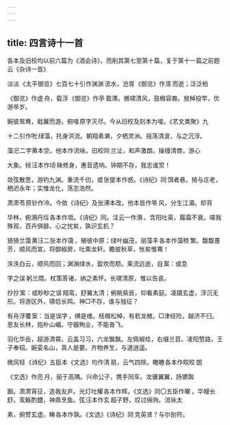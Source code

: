 ```yaml
---
---
---
```

title: 四言诗十一首
---



各本及旧校均以前六篇为《酒会诗》，而削其第七至第十篇，复于第十一篇之前题云《杂诗一首》 

淡淡 《太平御览》七百七十引作渊渊 流水，沧胥 《御览》作湑 而逝；泛泛柏 

《御览》作虚 舟，载浮 《御览》作亭 载滞。微啸清风，鼓楫容裔。放棹投竿，优游卒岁。

婉彼鸳鸯，戢翼而游。俯唼 原字灭尽。今从旧校及刻本为唼。《艺文类聚》九

十二引作吮 绿藻，托身洪流。朝翔素濑，夕栖灵洲。摇荡清波，与之沉浮。

藻汜 二字黄本空。他本作流咏。旧校同 兰沚，和声激朗。操缦清商，游心

大象。倾 汪本作顷 昧修身，惠音遗响。钟期不存，我志谁赏！

敛弦散思，游钓九渊。重流千仞，或 张燮本作惑。《诗纪》同 饵者悬。猗与庄老，栖迟永年；实惟龙化，荡志浩然。

肃肃苓 原钞作冷。今依《诗纪》及张溥本改。他本皆作笭 风，分生江湄。却背

华林，俯溯丹坘 各本作坻。《诗纪》同。注云一作漪 。含阳吐英，履霜不衰。嗟我殊观，百卉俱腓。心之忧矣，孰识玄机？

猗猗兰霭 黄汪二张本作蔼 ，殖彼中原；绿叶幽茂，丽藻丰 各本作藻秾 繁。馥馥蕙芳，顺风而宣。将御椒房，吐熏龙轩。瞻彼秋草，怅矣惟骞！

泆泆白云，顺风而回；渊渊绿水，盈坎而颓。乘流远逝，自 案：或息

字之误 躬兰隈。杖策答诸，纳之素怀。长啸清原，惟以告哀。

抄抄 案：或眇眇之误 翔鸾，舒翼太清；俯眺紫辰，仰看素庭。凌蹑玄虚，浮沉无形。将游区外，啸侣长鸣。神□不存，谁与独征？

有舟浮覆 案：当是误字 ，绋是维。栝楫松棹，有若龙微。□津经险，越济不归。思友长林，抱朴山嵋。守器殉业，不能奋飞。

羽化华岳，超游清霄。云盖习习，六龙飘飘。左佩椒桂，右缀兰苕。凌阳赞路，王子奉轺。婉娈名山，真人是要。齐物养生，与道逍遥。

微风轻 《诗纪》五臣本《文选》均作清 扇，云气四除。皦皦 各本作皎皎 朗 

《文选》作亮 月，丽于高隅。兴命公子，携手同车。龙骥翼翼，扬镳踟

蹰。肃肃宵征，造我友庐。光灯吐耀 各本作辉。《文选》同〇五臣作曜 ，华幔长舒。鸾觞酌醴，神鼎烹鱼。弦 汪本作玄 超子野，叹过绵驹。流咏太

素，俯赞玄虚。畴 各本作孰。《文选》《诗纪》同 克英贤？与尔剖符。